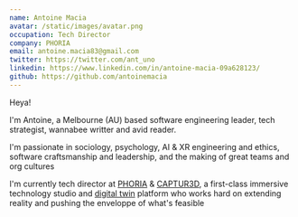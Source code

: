 ```yaml
---
name: Antoine Macia
avatar: /static/images/avatar.png
occupation: Tech Director
company: PHORIA
email: antoine.macia83@gmail.com
twitter: https://twitter.com/ant_uno
linkedin: https://www.linkedin.com/in/antoine-macia-09a628123/
github: https://github.com/antoinemacia
---
```


Heya!

I'm Antoine, a Melbourne (AU) based software engineering leader, tech strategist, wannabee writter and avid reader.

I'm passionate in sociology, psychology, AI & XR engineering and ethics, software craftsmanship and leadership, and the making of great teams and org cultures

I'm currently tech director at [PHORIA](https://www.phoria.com.au/) & [CAPTUR3D](https://captur3d.io/), a first-class immersive technology studio and [digital twin](https://en.wikipedia.org/wiki/Digital_twin) platform who works hard on extending reality and pushing the enveloppe of what's feasible
